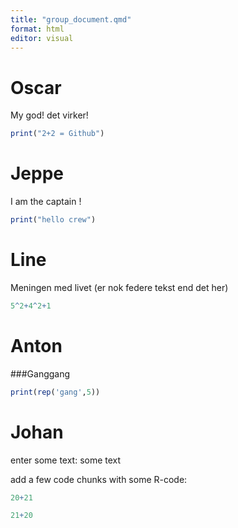 ```yaml
---
title: "group_document.qmd"
format: html
editor: visual
---
```


# Oscar

My god! det virker!

```r
print("2+2 = Github")
```

# Jeppe

I am the captain !

```r
print("hello crew")
```

# Line

Meningen med livet (er nok federe tekst end det her)

```r
5^2+4^2+1
```

# Anton

###Ganggang
```r

print(rep('gang',5))


```



# Johan

enter some text:
some text

add a few code chunks with some R-code:

```r
20+21
```

```r
21+20
```

